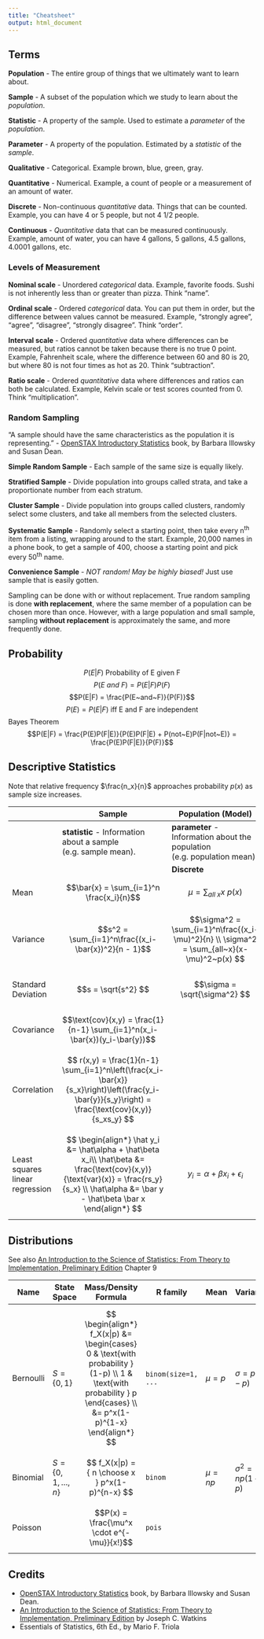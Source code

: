 ---
title: "Cheatsheet"
output: html_document
---

## Terms

**Population** - The entire group of things that we ultimately want to learn about.

**Sample** - A subset of the population which we study to learn about the *population*.

**Statistic** - A property of the sample.  Used to estimate a *parameter* of the *population*.

**Parameter** - A property of the population.  Estimated by a *statistic* of the *sample*.

**Qualitative** - Categorical.  Example brown, blue, green, gray.

**Quantitative** - Numerical.  Example, a count of people or a measurement of an amount of water.

**Discrete** - Non-continuous *quantitative* data.  Things that can be counted.  Example, you can have 4 or 5 people, but not 4 1/2 people.

**Continuous** - *Quantitative* data that can be measured continuously.  Example, amount of water, you can have 4 gallons, 5 gallons, 4.5 gallons, 4.0001 gallons, etc.

### Levels of Measurement

**Nominal scale** - Unordered *categorical* data.  Example, favorite foods.  Sushi is not inherently less than or greater than pizza.  Think "name".

**Ordinal scale** - Ordered *categorical* data.  You can put them in order, but the difference between values cannot be measured.  Example, "strongly agree", "agree", "disagree", "strongly disagree".  Think "order".

**Interval scale** - Ordered *quantitative* data where differences can be measured, but ratios cannot be taken because there is no true 0 point.  Example, Fahrenheit scale, where the difference between 60 and 80 is 20, but where 80 is not four times as hot as 20.  Think "subtraction".

**Ratio scale** - Ordered *quantitative* data where differences and ratios can both be calculated.  Example, Kelvin scale or test scores counted from 0.  Think "multiplication".

### Random Sampling
"A sample should have the same characteristics as the population it is representing." - [OpenSTAX Introductory Statistics](https://openstax.org/details/books/introductory-statistics) book, by Barbara Illowsky and Susan Dean.

**Simple Random Sample** - Each sample of the same size is equally likely.

**Stratified Sample** - Divide population into groups called strata, and take a proportionate number from each stratum.

**Cluster Sample** - Divide population into groups called clusters, randomly select some clusters, and take all members from the selected clusters.

**Systematic Sample** - Randomly select a starting point, then take every n<sup>th</sup> item from a listing, wrapping around to the start.  Example, 20,000 names in a phone book, to get a sample of 400, choose a starting point and pick every 50<sup>th</sup> name.

**Convenience Sample** - *NOT random!  May be highly biased!*  Just use sample that is easily gotten.

Sampling can be done with or without replacement.  True random sampling is done **with replacement**, where the same member of a population can be chosen more than once.  However, with a large population and small sample, sampling **without replacement** is approximately the same, and more frequently done.

## Probability

$$P(E|F)\text{ Probability of E given F}$$
$$P(E~and~F) = P(E|F)P(F)$$
$$P(E|F) = \frac{P(E~and~F)}{P(F)}$$
$$P(E) = P(E|F)\text{ iff E and F are independent}$$
Bayes Theorem
$$P(E|F) = \frac{P(E)P(F|E)}{P(E)P(F|E) + P(not~E)P(F|not~E)} = \frac{P(E)P(F|E)}{P(F)}$$

## Descriptive Statistics

Note that relative frequency $\frac{n_x}{n}$ approaches probability $p(x)$ as sample size increases.

| | Sample | Population (Model) | |
| --- | --- | --- | --- |
| | **statistic** - Information about a sample (e.g. sample mean). | **parameter** - Information about the population (e.g. population mean). |
| | | **Discrete** | **Continuous** |
| Mean | $$\bar{x} = \sum_{i=1}^n \frac{x_i}{n}$$ | $$\mu = \sum_{all~x} x~p(x)$$ | $$\mu = \int_{-\infty}^\infty x ~ f(x)dx$$ |
| Variance | $$s^2 = \sum_{i=1}^n\frac{(x_i-\bar{x})^2}{n - 1}$$ | $$\sigma^2 = \sum_{i=1}^n\frac{(x_i-\mu)^2}{n} \\ \sigma^2 = \sum_{all~x}(x-\mu)^2~p(x) $$ | $$\sigma^2 = \int_{-\infty}^\infty(x-\mu)^2~f(x)dx $$ |
| Standard Deviation | $$s = \sqrt{s^2} $$ | $$\sigma = \sqrt{\sigma^2} $$ | $$\sigma = \sqrt{\sigma^2} $$ |
| Covariance| $$\text{cov}(x,y) = \frac{1}{n-1} \sum_{i=1}^n(x_i-\bar{x})(y_i-\bar{y})$$ | | |
| Correlation | $$ r(x,y) = \frac{1}{n-1} \sum_{i=1}^n\left(\frac{x_i-\bar{x}}{s_x}\right)\left(\frac{y_i-\bar{y}}{s_y}\right) = \frac{\text{cov}(x,y)}{s_xs_y} $$ | | |
| Least squares linear regression| $$ \begin{align*} \hat y_i &= \hat\alpha + \hat\beta x_i\\ \hat\beta &= \frac{\text{cov}(x,y)}{\text{var}(x)} = \frac{rs_y}{s_x} \\ \hat\alpha &= \bar y - \hat\beta \bar x \end{align*} $$| $$ y_i = \alpha + \beta x_i + \epsilon_i $$ | |

## Distributions

See also [An Introduction to the Science of Statistics: From Theory to Implementation, Preliminary Edition](https://www.math.arizona.edu/~jwatkins/statbook.pdf) Chapter 9

| Name | State Space | Mass/Density Formula | R family | Mean | Variance | Standard Deviation |
| --- | --- | --- | --- | --- | --- | --- |
| Bernoulli | $S = \{0,1\}$ | $$ 
\begin{align*}
f_X(x|p) &= 
\begin{cases}
0 & \text{with probability } (1-p) \\
1 & \text{with probability } p
\end{cases}
\\
&= p^x(1-p)^{1-x}
\end{align*}
$$ | `binom(size=1, ...` | $\mu = p$ | $\sigma = p(1-p)$ | |
| Binomial | $S = \{0, 1, \dots , n\}$ | $$
f_X(x|p) = { n \choose x } p^x(1-p)^{n-x}
$$ | `binom` | $\mu = np$ | $\sigma ^2=np(1-p)$ | $\sigma=\sqrt{np(1-p)}$ |
| Poisson |  | $$P(x) = \frac{\mu^x \cdot e^{-\mu}}{x!}$$ | `pois` | | | $\sigma=\sqrt{\mu}$ |

## Credits

* [OpenSTAX Introductory Statistics](https://openstax.org/details/books/introductory-statistics) book, by Barbara Illowsky and Susan Dean.
* [An Introduction to the Science of Statistics: From Theory to Implementation, Preliminary Edition](https://www.math.arizona.edu/~jwatkins/statbook.pdf) by Joseph C. Watkins
* Essentials of Statistics, 6th Ed., by Mario F. Triola
